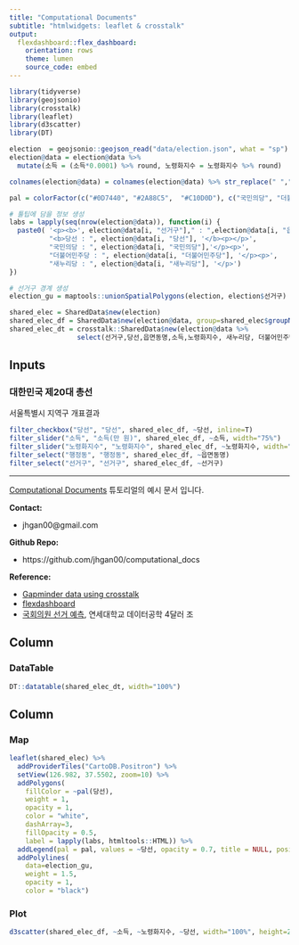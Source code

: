 ```yaml
---
title: "Computational Documents"
subtitle: "htmlwidgets: leaflet & crosstalk"
output: 
  flexdashboard::flex_dashboard:
    orientation: rows
    theme: lumen
    source_code: embed
---
```


```r
library(tidyverse)
library(geojsonio)
library(crosstalk)
library(leaflet)
library(d3scatter)
library(DT)

election  = geojsonio::geojson_read("data/election.json", what = "sp")
election@data = election@data %>%
  mutate(소득 = (소득*0.0001) %>% round, 노령화지수 = 노령화지수 %>% round)

colnames(election@data) = colnames(election@data) %>% str_replace(" ","")

pal = colorFactor(c("#0D7440", "#2A88C5",  "#C10D0D"), c("국민의당", "더불어민주당","새누리당"))

# 툴팁에 담을 정보 생성
labs = lapply(seq(nrow(election@data)), function(i) {
  paste0( '<p><b>', election@data[i, "선거구"]," : ",election@data[i, "읍면동명"], '</b></p><p>', 
          "<b>당선 : ", election@data[i, "당선"], '</b><p></p>', 
          "국민의당 : ", election@data[i, "국민의당"],'</p><p>', 
          "더불어민주당 : ", election@data[i, "더불어민주당"], '</p><p>',
          "새누리당 : ", election@data[i, "새누리당"], '</p>') 
})

# 선거구 경계 생성
election_gu = maptools::unionSpatialPolygons(election, election$선거구)

shared_elec = SharedData$new(election)
shared_elec_df = SharedData$new(election@data, group=shared_elec$groupName())
shared_elec_dt = crosstalk::SharedData$new(election@data %>%
                 select(선거구,당선,읍면동명,소득,노령화지수, 새누리당, 더불어민주당, 국민의당), group=shared_elec$groupName())
```

Inputs {.sidebar data-width=400}
-----------------------------------------------------------------------

<style>
.input {
  padding: 50%;
}
</style>


### 대한민국 제20대 총선

서울특별시 지역구 개표결과

```r
filter_checkbox("당선", "당선", shared_elec_df, ~당선, inline=T)
filter_slider("소득", "소득(만 원)", shared_elec_df, ~소득, width="75%")
filter_slider("노령화지수", "노령화지수", shared_elec_df, ~노령화지수, width="75%")
filter_select("행정동", "행정동", shared_elec_df, ~읍면동명)
filter_select("선거구", "선거구", shared_elec_df, ~선거구)
```

---

[Computational Documents](jhgan00.github.io/computational_docs) 튜토리얼의 예시 문서 입니다.

**Contact:**

- jhgan00@gmail.com


**Github Repo:**

- https://github.com/jhgan00/computational_docs


**Reference:**

- [Gapminder data using crosstalk](https://rpubs.com/rcatlord/gapminder_crosstalk_updated)
- [flexdashboard](https://rmarkdown.rstudio.com/flexdashboard/layouts.html)
- [국회의원 선거 예측](https://github.com/lhmlhm1111/Data_GongHak), 연세대학교 데이터공학 4달러 조


Column {data-height=450}
-------------------------------------

### DataTable

```r
DT::datatable(shared_elec_dt, width="100%")
```


Column {data-height=450}
-------------------------------------

### Map

```r
leaflet(shared_elec) %>%
  addProviderTiles("CartoDB.Positron") %>% 
  setView(126.982, 37.5502, zoom=10) %>%
  addPolygons(
    fillColor = ~pal(당선),
    weight = 1,
    opacity = 1,
    color = "white",
    dashArray=3,
    fillOpacity = 0.5,
    label = lapply(labs, htmltools::HTML)) %>%
  addLegend(pal = pal, values = ~당선, opacity = 0.7, title = NULL, position = "bottomright") %>%
  addPolylines(
    data=election_gu,
    weight = 1.5,
    opacity = 1,
    color = "black")
```


### Plot

```r
d3scatter(shared_elec_df, ~소득, ~노령화지수, ~당선, width="100%", height=250)
```

